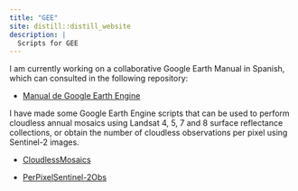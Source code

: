 ```yaml
---
title: "GEE"
site: distill::distill_website
description: |
  Scripts for GEE
---
```


I am currently working on a collaborative Google Earth Manual in Spanish, which can consulted in the following repository:

* [Manual de Google Earth Engine](https://jonathanvsv.github.io/GEE_manual/)

I have made some Google Earth Engine scripts that can be used to perform cloudless annual mosaics using Landsat 4, 5, 7 and 8 surface reflectance collections, or obtain the number of cloudless observations per pixel using Sentinel-2 images.

* [CloudlessMosaics](https://github.com/JonathanVSV/MxMosaic_EE)

* [PerPixelSentinel-2Obs](https://github.com/JonathanVSV/PerPixelObsSentinel-2)


